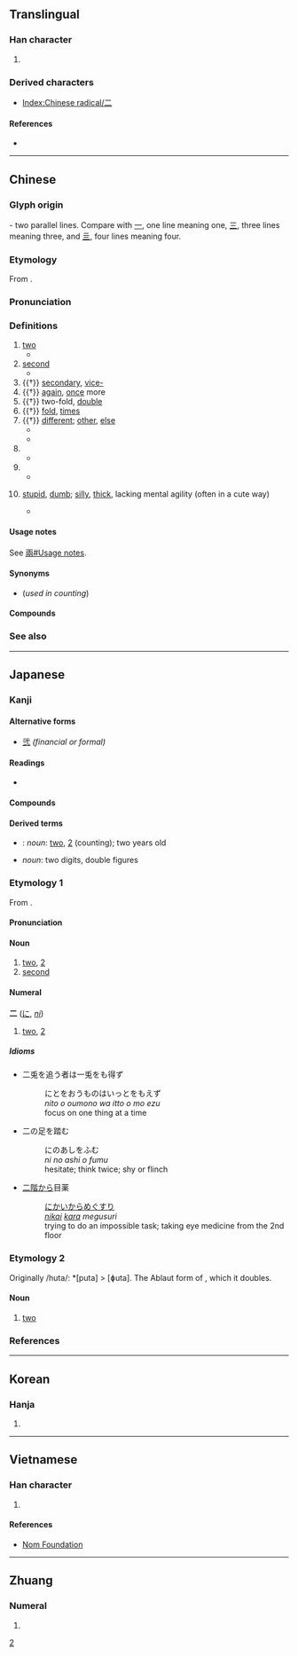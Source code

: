 {{character info/new}}
{{also|[[ニ]] (katakana)|貳|贰|弍|𠄞|𠄠}}
{{commonscat}}
==Translingual==
{{stroke order|type=animate}}

===Han character===
{{Han char|rn=7|rad=二|as=00|sn=2|four=10100|canj=MM|ids=⿱一一}}

# {{mul-kangxi radical-def}}

===Derived characters===
* [[Index:Chinese radical/二]]

====References====
* {{Han ref|kx=0086.010|dkj=00247|dj=0175.060|hdz=10002.010|uh=4E8C|ud=20108|bh=A447|bd=42055}}

[[Category:CJKV radicals| ]]

----

==Chinese==
{{zh-forms|alt=貳-financial,弍,𠄠}}

===Glyph origin===
{{Han etyl}}
{{liushu|i}} - two parallel lines. Compare with [[一]], one line meaning one, [[三]], three lines meaning three, and [[亖]], four lines meaning four.

===Etymology===
From {{inh|zh|sit-pro|*g/s-ni-s}}.

===Pronunciation===
{{zh-pron
|m=èr
|m-s=er4
|c=ji6
|c-t=ngei5
|g=eo5
|h=pfs=ngi;gd=ngi4
|j=er3
|md=nê
|mn=zz,kh,tn,tc,yl,sx,mg:jī/xm,qz,tp,lk,km,hc:lī/tc:gī
|mn-t=ri6
|w=3nyi,3hher
|x=e5
|mc=y
|oc=y
|ma=y
|cat=num,a
}}

===Definitions===
{{zh-hanzi}}

# [[two]]
#* {{zh-x|子 曰：「君子 之 道，或 出 或 處{chǔ}，或 默 或 語，'''二''' 人 同 心，其 利 斷 金。同 心 之 言，其 臭{xiù} 如 蘭。」|The Master said, on this, "The ways of good men (different seem). This in a public office toils; that in his home the time beguiles. One man his lips with silence seals; another all his mind reveals. But when '''two''' men are one in heart, not iron bolts keep them apart; the words they in their union use, fragrance like orchid plants diffuse."|CL|ref=Yijing}}
# [[second]]
#* {{zh-x|子 ^墨子 曰：國 有 七 患。七 患 者 何？城郭 溝池 不 可 守 而 治 宮室，一 患 也。邊國 至 境 四鄰 莫 救，'''二''' 患 也。|Mozi said: There are seven causes of worry to a state and they are: (1) When the outer and the inner city walls are not defensible; '''(2)''' When an enemy state is approaching and yet one's neighbours do not come to the rescue.|CL|ref=Mozi}}
# {{†}} [[secondary]], [[vice-]]
# {{†}} [[again]], [[once]] more
# {{†}} two-fold, [[double]]
# {{†}} [[fold]], [[times]]
# {{†}} [[different]]; [[other]], [[else]]
#* {{zh-l|二意}}
#* {{zh-l|二心}}
# {{non-gloss definition|Short for "[[twenty]], two hundred or two thousand" after hundreds, thousands and ten thousands.}}
#* {{zh-x|買 電腦 花 了 一 千 '''二'''。|Buying the computer cost me a thousand and '''two hundred''' bucks.}}
# {{non-gloss definition|Short for "[[twenty]] [[cents]]".}}
#* {{zh-x|黃瓜 一 塊 '''二''' 一 斤。|The cucumbers are one dollar '''twenty''' per half kilogram.}}
# {{lb|zh|Northeast Mandarin|neologism}} [[stupid]], [[dumb]]; [[silly]], [[thick]], lacking mental agility (often in a cute way)
#* {{zh-x|你 這 人 怎麼 這麼 '''二'''！|Why are you so '''incorrigibly stupid'''!}}

====Usage notes====
See [[兩#Usage notes]].

====Synonyms====
* (''used in counting'') {{zh-l|兩}}

====Compounds====
{{zh-der|一二|三二|不二|么二|二世|二乎|二乘|二京|二仲|二伏|二伯|二停|二傳|二儀|二八|二分|二則|二副|二南|二周|二哥|二喬|二四|二天|二妙|二姓|二姚|二娘|二婚|二子|二專|二府|二座|二弦|二心|二志|二惑|二意|二愣|二房|二手|二根|二櫃|二毛|二氣|二漢|二煎|二煤|二爺|二王|二皇|二祖|二禮|二程|二空|二等|二篆|二簧|二絃|二綠|二老|二聖|二胡|二致|二藍|二蘇|二親|二話|二諦|二諾|二謝|二豎|二足|二輪|二門|二陵|二陸|二障|二雅|二難|二黃|小二|巽二}}

===See also===
{{Chinese-numbers}}
{{table:playing cards/zh}}
{{zh-cat|Beginning}}
{{catlangname|zh|digits|numeral symbols|numerals}}

----

==Japanese==

===Kanji===
{{ja-kanji|grade=1|rs=二01}}

====Alternative forms====
* [[弐]] ''(financial or formal)''

====Readings====
* {{ja-readings
|goon=に
|kanon=じ
|kun=ふた, ふた-つ
|nanori=おと, かず, つぎ, つぐ, にい, は, ふ, ふたつ, ふだ, わ}}

====Compounds====
{{der3|lang=ja|{{ja-l|二王|におう}}
|{{ja-l|二月|にがつ}}
|{{ja-l|二言|にごん}}, {{ja-l|二言|ふたこと}}
|{{ja-l|二重|にじゅう}}
|{{ja-l|二乗|じじょう}}
|{{ja-l|二百|にひゃく}}
|{{ja-l|二次|にじ}}
|{{ja-l|二字|にじ}}
|{{ja-l|二塁|にるい}}
|{{ja-l|二階|にかい}}
|{{ja-l|二人|ふたり}}
|{{ja-l|二心|にしん}}, {{ja-l|二心|ふたごころ}}
|{{ja-l|二日|ふつか}}
|{{ja-l|二次元|にじげん}}
|{{ja-l|二院制|にいんせい}}
|{{ja-l|二毛作|にもうさく}}
|{{ja-l|二刀流|にとうりゅう}}
|{{ja-l|二人称|ににんしょう}}
|{{ja-l|二年草|にねんそう}}
|{{ja-l|二枚貝|にまいがい}}
|{{ja-l|二枚舌|にまいじた}}
|{{ja-l|二枚目|にまいめ}}
|{{ja-l|二十歳|はたち}}
|{{ja-l|二十日|はつか}}
|{{ja-l|二律背反|にりつはいはん}}
|{{ja-l|二重人格|にじゅうじんかく}}
|{{ja-l|二束三文|にそくさんもん}}
|{{ja-l|十重二十重|とえはたえ}}
|{{ja-l|二つ目|ふたつめ}}
|{{ja-l|二の次|にのつぎ}}
|{{ja-l|二の舞|にのまい}}
}}

====Derived terms====
* {{ja-r|二つ|ふたつ}}: ''noun'': [[two]], [[2]] (counting); two years old
* {{ja-r|二けた|ふたけた}} ''noun'': two digits, double figures

===Etymology 1===
{{ja-kanjitab|に|yomi=o}}
From {{etyl|ltc|ja|sort=に}} {{m|zh|二|tr=nyij<sup>H</sup>||two}}.

====Pronunciation====
{{ja-pron|yomi=goon|に|acc=1|acc_ref=DJR,NHK|a=Ja-2-ni.ogg}}

====Noun====
{{ja-noun|に}}

# [[two]], [[2]]
# [[second]]

====Numeral====
{{cardinalbox|ja|1|2|3|一|三}}
'''二''' ([[に]], ''[[ni]]'')

# [[two]], [[2]]

=====Idioms=====
* 二兎を追う者は一兎をも得ず
*: にとをおうものはいっとをもえず
*: ''nito o oumono wa itto o mo ezu''
*: focus on one thing at a time
* 二の足を踏む
*: にのあしをふむ
*: ''ni no ashi o fumu''
*: hesitate; think twice; shy or flinch
* [[二階]][[から]]目薬
*: [[にかい]][[から]]めぐすり
*: ''[[nikai]] [[kara]] megusuri''
*: trying to do an impossible task; taking eye medicine from the 2nd floor

===Etymology 2===
{{ja-kanjitab|ふた|yomi=k}}
Originally /huta/: *[puta] > [ɸuta]. The Ablaut form of {{m|ja|一|tr=hito<small>2</small>||one}}, which it doubles.

====Noun====
{{ja-noun|ふた}}

# [[two]]

===References===
<references/>

{{cln|ja|basic words|sort=に}}
{{cln|ja|numeral symbols|sort=2}}
{{cln|ja|numerals}}
{{topics|ja|Two}}

----

==Korean==

===Hanja===
{{ko-hanja|hangeul=이|rv=i|mr=i|y=i|eumhun=둘, 두|ehrv=dul|ehmr=tul|ehy=twul}}

# {{defn|lang=ko|sort=二00}}

[[Category:Korean numeral symbols|2]]

----

==Vietnamese==

===Han character===
{{vi-hantu|[[nhì]], [[nhị]]|rs=二00}}

# {{defn|lang=vi|sort=二00}}

====References====
* [http://nomfoundation.org/common/nom_details.php?codepoint=4e8c Nom Foundation]

----

==Zhuang==

===Numeral===
{{za-head|numeral}}

# {{za-sawndip form of|ngeih}}

{{attention|za|needs checking}}